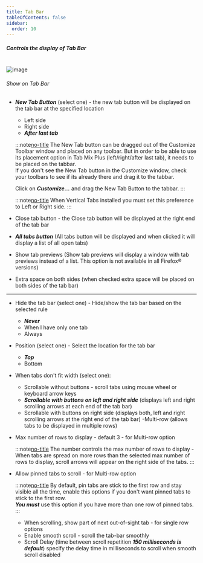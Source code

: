 ```yaml
---
title: Tab Bar
tableOfContents: false
sidebar:
  order: 10
---
```



##### Controls the display of Tab Bar

<br />

<Image class="help-img" src={displayTabbar} alt="image" />

###### Show on Tab Bar

- **_New Tab Button_** (select one) - the new tab button will be displayed on the tab bar at the
  specified location

  - Left side
  - Right side
  - **_After last tab_**

  :::note[no-title]
  The New Tab button can be dragged out of the Customize Toolbar window and placed on any toolbar.
  But in order to be able to use its placement option in Tab Mix Plus (left/right/after last tab),
  it needs to be placed on the tabbar. <br /> If you don't see the New Tab button in the Customize
  window, check your toolbars to see if its already there and drag it to the tabbar.

  Click on **_Customize..._** and drag the New Tab Button to the tabbar.
  :::

  :::note[no-title]
  When Vertical Tabs installed you must set this preference to Left or Right side.
  :::

- Close tab button - the Close tab button will be displayed at the right end of the tab bar
- **_All tabs button_** (All tabs button will be displayed and when clicked it will display a list
  of all open tabs)
- Show tab previews (Show tab previews will display a window with tab previews instead of a list.
  This option is not available in all Firefox&reg; versions)
- Extra space on both sides (when checked extra space will be placed on both sides of the tab bar)

---

- Hide the tab bar (select one) - Hide/show the tab bar based on the selected rule

  - **_Never_**
  - When I have only one tab
  - Always

- Position (select one) - Select the location for the tab bar

  - **_Top_**
  - Bottom

- When tabs don't fit width (select one):

  - Scrollable without buttons - scroll tabs using mouse wheel or keyboard arrow keys
  - **_Scrollable with buttons on left and right side_** (displays left and right scrolling arrows
    at each end of the tab bar)
  - Scrollable with buttons on right side (displays both, left and right scrolling arrows at the
    right end of the tab bar) -Multi-row (allows tabs to be displayed in multiple rows)

- Max number of rows to display - default 3 - for Multi-row option

  :::note[no-title]
  The number controls the max number of rows to display - When tabs are spread on more rows than the
  selected max number of rows to display, scroll arrows will appear on the right side of the tabs.
  :::

- Allow pinned tabs to scroll - for Multi-row option

  :::note[no-title]
  By default, pin tabs are stick to the first row and stay visible all the time, enable this options
  if you don't want pinned tabs to stick to the first row.<br /> **_You must_** use this option if
  you have more than one row of pinned tabs.
  :::

  - When scrolling, show part of next out-of-sight tab - for single row options
  - Enable smooth scroll - scroll the tab-bar smoothly
  - Scroll Delay (time between scroll repetition **_150 milliseconds is default_**) specify the
    delay time in milliseconds to scroll when smooth scroll disabled

[no-title]: #
